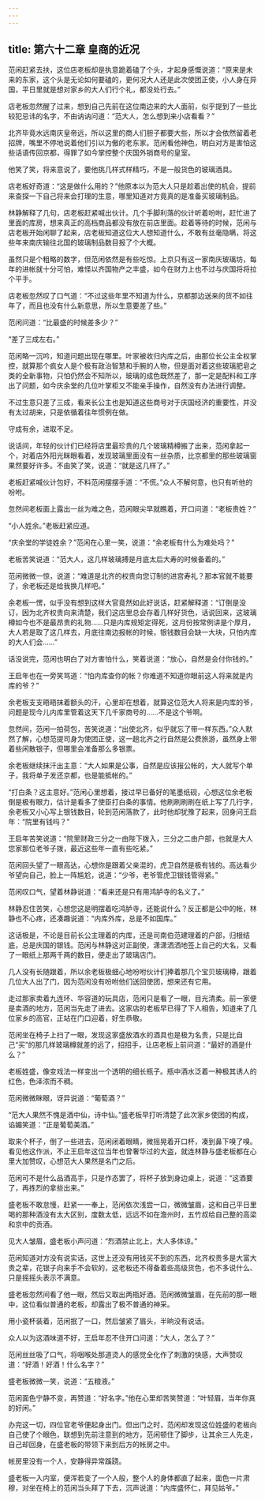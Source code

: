 ```yaml
---
---
---
```

title: 第六十二章 皇商的近况
---




范闲赶紧去扶，这位店老板却是执意跪着磕了个头，才起身感慨说道：“原来是未来的东家，这个头是无论如何要磕的，更何况大人还是此次使团正使，小人身在异国，平日里就是想对家乡的大人们行个礼，都没处行去。”

店老板忽然醒了过来，想到自己先前在这位南边来的大人面前，似乎提到了一些比较犯忌讳的名字，不由讷讷问道：“范大人，怎么想到来小店看看？”

北齐毕竟水远南庆皇帝远，所以这里的商人们胆子都要大些，所以才会依然留着老招牌，嘴里不停地说着他们引以为傲的老东家。范闲看他神色，明白对方是害怕这些话语传回京都，得罪了如今掌控整个庆国外销商号的皇室。

他笑了笑，将来意说了，要他挑几样式样精巧，不是一般货色的玻璃酒具。

店老板好奇道：“这是做什么用的？”他原本以为范大人只是趁着出使的机会，提前来查探一下自己将来会打理的生意，哪里知道对方竟真的是准备买玻璃制品。

林静解释了几句，店老板赶紧喊出伙计。几个手脚利落的伙计听着吩咐，赶忙进了里面的库房，想来真正的高档商品都没有放在前店里面。趁着等待的时候，范闲与店老板开始闲聊了起来，店老板知道这位大人想知道什么，不敢有丝毫隐瞒，将这些年来南庆输往北国的玻璃制品数目报了个大概。

虽然只是个粗略的数字，但范闲依然是有些吃惊。上京只有这一家南庆玻璃坊，每年的进帐就十分可怕，难怪以齐国物产之丰盛，如今在财力上也不过与庆国将将拉个平手。

店老板忽然叹了口气道：“不过这些年里不知道为什么，京都那边送来的货不如往年了，而且也没有什么新意思，所以生意要差了些。”

范闲问道：“比最盛的时候差多少？”

“差了三成左右。”

范闲略一沉吟，知道问题出现在哪里。叶家被收归内库之后，由那位长公主全权掌控，就算那个疯女人是个极有政治智慧和手腕的人物，但是面对着这些玻璃肥皂之类的全新事物，只怕仍然会不知所以，玻璃的成色既然差了，那一定是配料和工序出了问题，如今庆余堂的几位叶掌柜又不能亲手操作，自然没有办法进行调整。

不过生意只差了三成，看来长公主也是知道这些商号对于庆国经济的重要性，并没有太过胡来，只是依循着往年惯例在做。

守成有余，进取不足。

说话间，年轻的伙计们已经将店里最珍贵的几个玻璃精樽搬了出来，范闲拿起一个，对着店外阳光眯眼看着，发现玻璃里面没有一丝杂质，比京都里的那些玻璃窗果然要好许多。不由笑了笑，说道：“就是这几样了。”

老板赶紧喊伙计包好，不料范闲摆摆手道：“不慌。”众人不解何意，也只有听他的吩咐。

忽然间老板面上露出一丝为难之色，范闲眼尖早就瞧着，开口问道：“老板贵姓？”

“小人姓余。”老板赶紧应道。

“庆余堂的学徒姓余？”范闲在心里一笑，说道：“余老板有什么为难处吗？”

老板苦笑说道：“范大人，这几样玻璃搏是月底太后大寿的时候备着的。”

范闲微微一惊，说道：“难道是北齐的权贵向您订制的进宫寿礼？那本官就不能要了，余老板还是给我换几样吧。”

余老板一愣，似乎没有想到这样大官竟然如此好说话，赶紧解释道：“订倒是没订，因为北齐权贵向来清楚，我们这店里总会存着几样好货色，话说回来，这玻璃樽如今也不是最昂贵的礼物……只是内库规矩定得死，这月份按常例讲是个厚月，大人若是取了这几样去，月底往南边报帐的时候，银钱数目会缺一大块，只怕内库的大人们会……”

话没说完，范闲也明白了对方害怕什么，笑着说道：“放心，自然是会付你钱的。”

王启年也在一旁笑骂道：“怕内库查你的帐？你难道不知道你眼前这人将来就是内库的爷？”

余老板支支晤晤抹着额头的汗，心里却在想着，就算这位范大人将来是内库的爷，问题是现今儿内库里管着这天下几千家商号的……不是这个爷啊。

忽然间，范闲一拍荷包，苦笑说道：“出使北齐，似乎就忘了带一样东西。”众人默然了解，心想范提司身为使团正使，这一趟北齐之行自然是公费旅游，虽然身上带着些闲散银子，但哪里会准备那么多银票。

余老板继续抹汗出主意：“大人如果是公事，自然是应该报公帐的，大人就写个单子，我将单子发还京都，也是能抵帐的。”

“打白条？这主意好。”范闲心里想着，接过早已备好的笔墨纸砚，心想这位余老板倒是极有眼力，估计是看多了使臣打白条的事情。他刷刷刷刷在纸上写了几行字，余老板又小心写上银钱数目，轮到范闲落款了，此时他却犹豫了起来，回身问王启年：“院里有钱吗？”

王启年苦笑说道：“院里财政三分之一由陛下拨入，三分之二由户部，也就是大人您家那位老爷子拨，最近这些年一直有些吃紧。”

范闲回头望了一眼高达，心想你是跟着父亲混的，虎卫自然是极有钱的。高达看少爷望向自己，脸上一阵尴尬，说道：“少爷，老爷管虎卫银钱管得紧。”

范闲叹口气，望着林静说道：“看来还是只有用鸿胪寺的名义了。”

林静忍住苦笑，心想您这是明摆着吃鸿胪寺，还能说什么？反正都是公中的帐，林静也不心疼，还凑趣说道：“内库外库，总是不如国库。”

这话极是，不论是目前长公主理着的内库，还是司南伯范建理着的户部，归根结底，总是庆国的银钱。范闲与林静这对正副使，潇潇洒洒地签上自己的大名，又看了一眼纸上那两千两的数目，便走出了玻璃店门。

几人没有长随跟着，所以余老板极细心地吩咐伙计们捧着那几个宝贝玻璃樽，跟着几位大人出了门，因为范闲没有吩咐他们送回使团，想来还有它用。

走过那家卖着九连环、华容道的玩具店，范闲只是看了一眼，目光清柔。前一家便是卖酒的地方，范闲当先走了进去。这家店的老板早已得了下人相告，知道来了几位家乡的高官，正站在门口迎着，好生恭敬。

范闲坐在椅子上扫了一眼，发现这家盛放酒水的酒具也是极为名贵，只是比自己“买”的那几样玻璃樽就差的远了，招招手，让店老板上前问道：“最好的酒是什么？”

老板姓盛，像变戏法一样变出一个透明的细长瓶子。瓶中酒水泛着一种极其诱人的红色，色泽浓而不稠。

范闲微微眯眼，讶异说道：“葡萄酒？”

“范大人果然不愧是酒中仙，诗中仙。”盛老板早打听清楚了此次家乡使团的构成，谄媚笑道：“正是葡萄美酒。”

取来个杯子，倒了一些进去，范闲闭着眼睛，微摇晃着开口杯，凑到鼻下嗅了嗅。看见他这作派，不止王启年这位当年也曾奢华过的大盗，就连林静与盛老板都在心里大加赞叹，心想范大人果然是名门之后。

范闲可不是什么品酒高手，只是作态罢了，将杯子放到身边桌上，说道：“这酒要了，再拣烈的拿些出来。”

盛老板不敢怠慢，赶紧一一奉上，范闲依次浅尝一口，微微皱眉，这和自己平日里喝的那种酒没有太大区别，度数太低，远远不如在澹州时，五竹叔给自己整的高梁和京中的贡酒。

见大人皱眉，盛老板小声问道：“烈酒禁止北上，大人多体谅。”

范闲知道对方没有说实话，这世上还没有用钱买不到的东西，北齐权贵多是大富大贵之辈，花银子向来手不会软的，这老板还不得备着些高级货色，也不多说什么、只是摇摇头表示不满意。

盛老板忽然间看了他一眼，然后又取出两瓶好酒。范闲微微皱眉，在先前的那一眼中，这位看似普通的老板，却露出了极不普通的神采。

用小瓷杯装着，范闲抿了一口，然后皱紧了眉头，半晌没有说话。

众人以为这酒味道不好，王启年忍不住开口问道：“大人，怎么了？”

范闲丝丝吸了口气，将咽喉处那道烫人的感觉全化作了刺激的快感，大声赞叹道：“好酒！好酒！什么名字？”

盛老板微微一笑，说道：“五粮液。”

范闲面色宁静不变，再赞道：“好名字。”他在心里却苦笑赞道：“叶轻眉，当年你真的好闲。”

办完这一切，四位官老爷便起身出门。但出门之时，范闲却发现这位姓盛的老板向自己使了个眼色，联想到先前注意到的地方，范闲顿住了脚步，让其余三人先走，自己却回身，在盛老板的带领下来到后方的帐房之中。

帐房里没有一个人，安静得异常蹊跷。

盛老板一入内室，便浑若变了一个人般，整个人的身体都直了起来，面色一片肃穆，对坐在椅上的范闲当头拜了下去，沉声说道：“内库盛怀仁，拜见姑爷。”